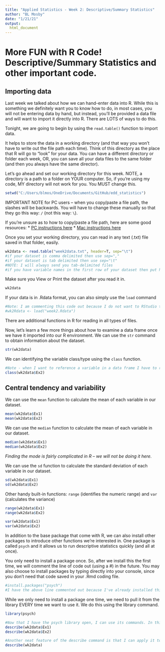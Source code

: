 ```yaml
---
title: "Applied Statistics - Week 2: Descriptive/Summary Statistics"
author: "BL Mosby"
date: "1/21/21"
output:
  html_document
---
```


# More FUN with R Code! Descriptive/Summary Statistics and other important code.
 
## Importing data
Last week we talked about how we can hand-enter data into R. While this is something we definitely want you to know how to do, in most cases, you will not be entering data by hand, but instead, you'll be provided a data file and will want to import it directly into R. There are LOTS of ways to do this. 

Tonight, we are going to begin by using the `read.table()` function to import data.

It helps to store the data in a working directory (and that way you won't have to write out the file path each time). Think of this directory as the place that R will go to "look" for your data. You can have a different directory or folder each week, OR, you can save all your data files to the same folder (and then you always have the same director). 

Let's go ahead and set our working directory for this week. NOTE, a directory is a path to a folder on YOUR computer. So, if you're using my code, MY directory will not work for you. You MUST change this. 
```r
setwd("C:/Users/blmos/OneDrive/Documents/GitHub/edd_statistics")
```
IMPORTANT NOTE for PC users -- when you copy/paste a file path, the slashes will be backwards. You will have to change these manually so that they go this way: `/` (not this way: `\`). 

If you're unsure as to how to copy/paste a file path, here are some good resources:
* [PC instructions here](https://www.howtogeek.com/670447/how-to-copy-the-full-path-of-a-file-on-windows-10/)
* [Mac instructions here](https://osxdaily.com/2015/11/05/copy-file-path-name-text-mac-os-x-finder/)

Once you set your working directory, you can read in any text (.txt) file saved in that folder, easily.
```r
wk2data <- read.table("week2data.txt", header=T, sep="\t")
#if your dataset is comma delimited then use sep="," 
#if your dataset is tab delimited then use sep="\t" 
#NOTE: I will always send you tab-delimited files
#if you have variable names in the first row of your dataset then put header=T, otherwise header=F
```

Make sure you View or Print the dataset after you read it in.
```r
wk2data
```

If your data is in .Rdata format, you can also simply use the `load` command
```r
#Note: I am commenting this code out because I do not want to RStudio to execute the next line. 
#wk2Rdata <- load("week2.Rdata")
```

There are additional functions in R for reading in all types of files.

Now, let's learn a few more things about how to examine a data frame once we have it imported into our R environment. We can use the `str` command to obtain information about the dataset. 
```r
str(wk2data)
```

We can identifying the variable class/type using the `class` function.
```r
#Note - when I want to reference a variable in a data frame I have to reference the data frame name first
class(wk2data$Ex2)
```

## Central tendency and variability

We can use the `mean` function to calculate the mean of each variable in our dataset. 
```r
mean(wk2data$Ex1)
mean(wk2data$Ex2)
```

We can use the `median` function to calculate the mean of each variable in our dataset. 
```r
median(wk2data$Ex1)
median(wk2data$Ex2)
```

*Finding the mode is fairly complicated in R -- we will not be doing it here.*

We can use the `sd` function to calculate the standard deviation of each variable in our dataset. 
```r
sd(wk2data$Ex1)
sd(wk2data$Ex2)
```

Other handy built-in functions: `range` (identifies the numeric range) and `var` (calculates the variance)
```r
range(wk2data$Ex1)
range(wk2data$Ex2)

var(wk2data$Ex1)
var(wk2data$Ex2)
```

In addition to the base package that come with R, we can also install other packages to introduce other functions we're interested in. One package is called `psych` and it allows us to run descriptive statistics quickly (and all at once). 

You only need to install a package once. So, after we install this the first time, we will comment the line of code out (using a #) in the future. You may also choose to install packages by typing directly into your console, since you don't need that code saved in your .Rmd coding file.

```r
#install.packages("psych") 
#I have the above line commented out because I've already installed this package and don't need to do so again. In order for you to install it, you should remove the # at the beginning of the line and run this code chunk. 
```

While we only need to install a package one time, we need to pull it from the library EVERY time we want to use it. We do this using the library command. 
```r
library(psych) 

#Now that I have the psych library open, I can use its commands. In this case I'm interested in the describe function (that will give us descriptive stats on our variable).
describe(wk2data$Ex1)
describe(wk2data$Ex2)

#Another neat feature of the describe command is that I can apply it to a whole dataset at once (rather than run it variable by variable). 
describe(wk2data)
```


